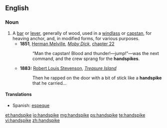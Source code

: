 ==English==

===Noun===
{{en-noun}}

# A [[bar]] or [[lever]], generally of wood, used in a [[windlass]] or [[capstan]], for heaving anchor, and, in modified forms, for various purposes.
#*'''1851''', [[w:Herman Melville|Herman Melville]], ''[[w:Moby Dick|Moby Dick]]'', [[s:Moby-Dick/Chapter 22|chapter 22]]
#*: “Man the capstan!  Blood and thunder!—jump!”—was the next command, and the crew sprang for the '''handspikes'''.
#* '''1883:''' [[w:Robert Louis Stevenson|Robert Louis Stevenson]], ''[[w:Treasure Island|Treasure Island]]''
#*: Then he rapped on the door with a bit of stick like a '''handspike''' that he carried...

====Translations====
{{trans-top|a bar or lever used in a windlass}}
* Spanish: [[espeque]] {{m}}
{{trans-mid}}
{{trans-bottom}}

[[et:handspike]]
[[io:handspike]]
[[mg:handspike]]
[[ps:handspike]]
[[te:handspike]]
[[vi:handspike]]
[[zh:handspike]]